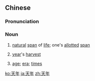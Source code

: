==Chinese==
{{zh-forms}}

===Pronunciation===
{{zh-pron
|m=tiānnián
|c=tin1 nin4
|mn=qz,xm,zz:thian-liân/tw:thiⁿ-nî
|cat=n
}}

===Noun===
{{zh-noun}}

# [[natural]] [[span]] of [[life]]; one's [[allotted]] [[span]]
# {{lb|zh|dialect}} [[year]]'s [[harvest]]
# {{lb|zh|dialect}} [[age]]; [[era]]; [[times]]

[[ko:天年]]
[[ja:天年]]
[[zh:天年]]